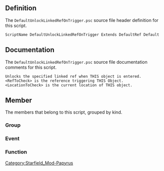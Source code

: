 {{Script_Object_Summary
| title = DefaultUnlockLinkedRefOnTrigger
| name = [[SFM:Script-DefaultUnlockLinkedRefOnTrigger|DefaultUnlockLinkedRefOnTrigger]]
| extends = [[SFM:Script-DefaultRef|DefaultRef]] → [[SFM:Script-DefaultRefParent|DefaultRefParent]] → [[SFM:Script-ObjectReference|ObjectReference]] → [[SFM:Script-Form|Form]] → [[SFM:Script-ScriptObject|ScriptObject]]
| flags = Default
}}


== Definition ==
The <code>DefaultUnlockLinkedRefOnTrigger.psc</code> source file header definition for this script.

<source lang="papyrus">
ScriptName DefaultUnlockLinkedRefOnTrigger Extends DefaultRef Default
</source>


== Documentation ==
The <code>DefaultUnlockLinkedRefOnTrigger.psc</code> source file documentation comments for this script.

<source>
Unlocks the specified linked ref when THIS object is entered.
<RefToCheck> is the reference triggering THIS Object.
<LocationToCheck> is the current location of THIS object.
</source>


== Member ==
The members that belong to this script, grouped by kind.

=== Group ===
{{Script_Object_Member_Summary
| title = Quest_Properties
| script = [[SFM:Script-DefaultUnlockLinkedRefOnTrigger|DefaultUnlockLinkedRefOnTrigger]]
| name = [[SFM:Script-DefaultUnlockLinkedRefOnTrigger/Quest_Properties|Quest_Properties]]
| kind = Group
| flags = collapsed
| documentation = Double-Click to EXPAND
}}

{{Script_Object_Member_Summary
| title = Script_Specific_Properties
| script = [[SFM:Script-DefaultUnlockLinkedRefOnTrigger|DefaultUnlockLinkedRefOnTrigger]]
| name = [[SFM:Script-DefaultUnlockLinkedRefOnTrigger/Script_Specific_Properties|Script_Specific_Properties]]
| kind = Group
}}

=== Event ===
{{Script_Object_Member_Summary
| title = OnInit
| script = [[SFM:Script-DefaultUnlockLinkedRefOnTrigger|DefaultUnlockLinkedRefOnTrigger]]
| name = [[SFM:Script-DefaultUnlockLinkedRefOnTrigger/OnInit|OnInit]]
| kind = Event
}}

{{Script_Object_Member_Summary
| title = OnTriggerEnter
| script = [[SFM:Script-DefaultUnlockLinkedRefOnTrigger|DefaultUnlockLinkedRefOnTrigger]]
| name = [[SFM:Script-DefaultUnlockLinkedRefOnTrigger/OnTriggerEnter|OnTriggerEnter]]
| kind = Event
| parameters = ObjectReference akActionRef
}}

=== Function ===
{{Script_Object_Member_Summary
| title = GetRefsToDoSpecificThingsWith
| script = [[SFM:Script-DefaultUnlockLinkedRefOnTrigger|DefaultUnlockLinkedRefOnTrigger]]
| name = [[SFM:Script-DefaultUnlockLinkedRefOnTrigger/GetRefsToDoSpecificThingsWith|GetRefsToDoSpecificThingsWith]]
| kind = Function
| returns = ObjectReference[]
| documentation = Reimplementing Parent's empty function
}}

{{Script_Object_Member_Summary
| title = DoSpecificThing
| script = [[SFM:Script-DefaultUnlockLinkedRefOnTrigger|DefaultUnlockLinkedRefOnTrigger]]
| name = [[SFM:Script-DefaultUnlockLinkedRefOnTrigger/DoSpecificThing|DoSpecificThing]]
| kind = Function
| parameters = DefaultScriptFunctions:ParentScriptFunctionParams ParentScriptFunctionParams, ObjectReference RefToDoThingWith = none, bool LastRefToDoThingWith = true
| documentation = Reimplementing Parent's empty function
}}


[[Category:Starfield_Mod-Papyrus]]
